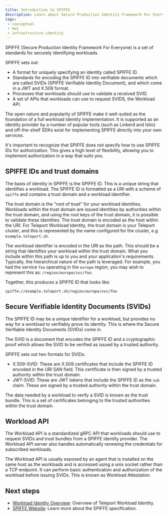```yaml
---
title: Introduction to SPIFFE
description: Learn about Secure Production Identity Framework For Everyone (SPIFFE) and how it is implemented by Teleport Workload Identity
tags:
 - conceptual
 - mwi
 - infrastructure-identity
---
```


SPIFFE (Secure Production Identity Framework For Everyone) is a set of standards
for securely identifying workloads.

SPIFFE sets out:

- A format for uniquely specifying an identity called SPIFFE ID.
- Standards for encoding the SPIFFE ID into verifiable documents which are
  called SVIDs (SPIFFE Verifiable Identity Document), and which come in a JWT
  and X.509 format.
- Processes that workloads should use to validate a received SVID.
- A set of APIs that workloads can use to request SVIDS, the Workload API.

The open nature and popularity of SPIFFE make it well-suited as the foundation
of a full workload identity implementation. It is supported as an identity
provider by a number of popular tools (such as Linkerd and Istio) and
off-the-shelf SDKs exist for implementing SPIFFE directly into your own
services.

It's important to recognize that SPIFFE does not specify how to use SPIFFE IDs
for authorization. This gives a high level of flexibility, allowing you to
implement authorization in a way that suits you.

## SPIFFE IDs and trust domains

The basis of identity in SPIFFE is the SPIFFE ID. This is a unique string that
identifies a workload. The SPIFFE ID is formatted as a URI with a scheme of
`spiffe` and contains a trust domain and a workload identifier.

The trust domain is the "root of trust" for your workload identities. Workloads
within the trust domain are issued identities by authorities within the trust
domain, and using the root keys of the trust domain, it is possible to
validate these identities. The trust domain is encoded as the host within the
URI. For Teleport Workload Identity, the trust domain is your Teleport cluster,
and this is represented by the name configured for the cluster,
e.g `example.teleport.sh`.

The workload identifier is encoded in the URI as the path. This should be a
string that identifies your workload within the trust domain. What you include
within this path is up to you and your application's requirements. Typically,
the hierarchical nature of the path is leveraged. For example, you had the
service `foo` operating in the `europe` region, you may wish to represent this
as: `/region/europe/svc/foo`.

Together, this produces a SPIFFE ID that looks like:

```
spiffe://example.teleport.sh/region/europe/svc/foo
```

## Secure Verifiable Identity Documents (SVIDs)

The SPIFFE ID may be a unique identifier for a workload, but provides no way
for a workload to verifiably prove its identity. This is where the Secure
Verifiable Identity Documents (SVIDs) come in.

The SVID is a document that encodes the SPIFFE ID and a cryptographic proof
which allows the SVID to be verified as issued by a trusted authority.

SPIFFE sets out two formats for SVIDs:

- X.509-SVID: These are X.509 certificates that include the SPIFFE ID encoded in
  the URI SAN field. This certificate is then signed by a trusted authority
  within the trust domain.
- JWT-SVID: These are JWT tokens that include the SPIFFE ID as the `sub` claim.
  These are signed by a trusted authority within the trust domain.

The data needed by a workload to verify a SVID is known as the trust bundle.
This is a set of certificates belonging to the trusted authorities within the
trust domain.

## Workload API

The Workload API is a standardized gRPC API that workloads should use to request
SVIDs and trust bundles from a SPIFFE identity provider. The Workload API
server also handles automatically renewing the credentials for subscribed
workloads.

The Workload API is usually exposed by an agent that is installed on the same
host as the workloads and is accessed using a unix socket rather than a TCP
endpoint. It can perform basic authentication and authorization of the workload
before issuing SVIDs. This is known as Workload Attestation.

## Next steps

- [Workload Identity Overview](./introduction.mdx): Overview of Teleport
  Workload Identity.
- [SPIFFE Website](https://spiffe.io/): Learn more about the SPIFFE
  specification.
